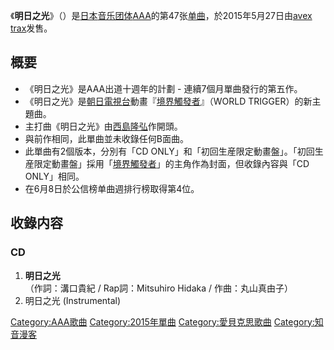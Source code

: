 {{Multiple issues|
{{unreferenced|time=2015-04-25T08:15:33+00:00}}
{{Notability Unreferenced|time=2020-02-22T07:55:07+00:00}}
}}
{{Infobox Single
| Name           = 明日之光
| Cover          = AAA - Ashita no Hikari (Regular Edition).jpg
| Artist         = [[AAA_(團體)|AAA]]
| Album          = [[AAA_10th_ANNIVERSARY_BEST|AAA 10th ANNIVERSARY BEST]]
| A-side         = 明日之光
| B-side         = 
| Released       = 2015年5月27日
| Format         = [[單曲|單曲]]
| Recorded       = 2015年<br/>{{JPN}}
| Genre          = [[J-POP|J-POP]]
| Lenght         =
| Label          = [[avex_trax|avex trax]]
| Writer         = 
| Producer       = [[masato_max_matsuura|masato max matsuura]]
| Certification  = 
| Chart position = * 週間最高排名第4位<small>（[[Oricon公信榜|Oricon]]）</small>
* 2015年5月度月排名第11名
| Last single    = [[GAME_OVER?|GAME OVER?]]<br/>（2015年）
| This single    = '''明日之光'''<br/>（2015年）
| Next single    = [[Flavor_of_kiss|Flavor of kiss]]<br/>（2015年）
| Misc           =
}}

《'''明日之光'''》（{{lang|ja|アシタノヒカリ}}）是[[日本|日本]][[音乐团体|音乐团体]][[AAA_(团体)|AAA]]的第47张[[单曲|单曲]]，於2015年5月27日由[[avex_trax|avex trax]]发售。

== 概要 ==
* 《明日之光》是AAA出道十週年的計劃 - 連續7個月單曲發行的第五作。
* 《明日之光》是[[朝日電視台|朝日電視台]]動畫『[[境界觸發者|境界觸發者]]』（WORLD TRIGGER）的新主題曲。
* 主打曲《明日之光》由[[西島隆弘|西島隆弘]]作開頭。
* 與前作相同，此單曲並未收錄任何B面曲。
* 此單曲有2個版本，分別有「CD ONLY」和「初回生産限定動畫盤」。「初回生産限定動畫盤」採用「[[境界觸發者|境界觸發者]]」的主角作為封面，但收錄內容與「CD ONLY」相同。
* 在6月8日於公信榜单曲週排行榜取得第4位。

== 收錄内容 ==
===CD===
# '''明日之光'''<br/>（作詞：溝口貴紀 / Rap詞：Mitsuhiro Hidaka / 作曲：丸山真由子）
# 明日之光 (Instrumental)

{{AAA}}
{{DEFAULTSORT:Ashita no Hikari}}
[[Category:AAA歌曲|Category:AAA歌曲]]
[[Category:2015年單曲|Category:2015年單曲]]
[[Category:愛貝克思歌曲|Category:愛貝克思歌曲]]
[[Category:知音漫客|Category:知音漫客]]